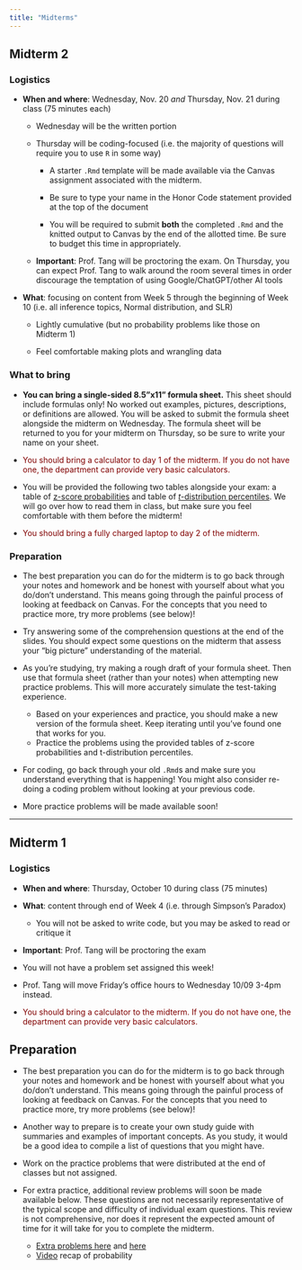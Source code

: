 ```yaml
---
title: "Midterms"
---
```


## Midterm 2 {#midterm1}

### Logistics

-   **When and where**: Wednesday, Nov. 20 *and* Thursday, Nov. 21 during class (75 minutes each)

    -   Wednesday will be the written portion

    -   Thursday will be coding-focused (i.e. the majority of questions will require you to use `R` in some way)

        -   A starter `.Rmd` template will be made available via the Canvas assignment associated with the midterm.

        -   Be sure to type your name in the Honor Code statement provided at the top of the document

        -   You will be required to submit **both** the completed `.Rmd` and the knitted output to Canvas by the end of the allotted time. Be sure to budget this time in appropriately.

    -   **Important**: Prof. Tang will be proctoring the exam. On Thursday, you can expect Prof. Tang to walk around the room several times in order discourage the temptation of using Google/ChatGPT/other AI tools

-   **What**: focusing on content from Week 5 through the beginning of Week 10 (i.e. all inference topics, Normal distribution, and SLR)

    -   Lightly cumulative (but no probability problems like those on Midterm 1)

    -   Feel comfortable making plots and wrangling data

### What to bring

-   **You can bring a single-sided 8.5"x11" formula sheet.** This sheet should include formulas only! No worked out examples, pictures, descriptions, or definitions are allowed. You will be asked to submit the formula sheet alongside the midterm on Wednesday. The formula sheet will be returned to you for your midterm on Thursday, so be sure to write your name on your sheet.

-   ::: {style="color: maroon"}
    You should bring a calculator to day 1 of the midterm. If you do not have one, the department can provide very basic calculators.
    :::

-   You will be provided the following two tables alongside your exam: a table of [z-score probabilities](z_table.pdf) and table of [$t$-distribution percentiles](t_table.pdf). We will go over how to read them in class, but make sure you feel comfortable with them before the midterm!

-   ::: {style="color: maroon"}
    You should bring a fully charged laptop to day 2 of the midterm.
    :::

### Preparation

-   The best preparation you can do for the midterm is to go back through your notes and homework and be honest with yourself about what you do/don't understand. This means going through the painful process of looking at feedback on Canvas. For the concepts that you need to practice more, try more problems (see below)!

-   Try answering some of the comprehension questions at the end of the slides. You should expect some questions on the midterm that assess your "big picture" understanding of the material.

-   As you're studying, try making a rough draft of your formula sheet. Then use that formula sheet (rather than your notes) when attempting new practice problems. This will more accurately simulate the test-taking experience.

    -   Based on your experiences and practice, you should make a new version of the formula sheet. Keep iterating until you've found one that works for you.
    -   Practice the problems using the provided tables of z-score probabilities and t-distribution percentiles.

-   For coding, go back through your old `.Rmd`s and make sure you understand everything that is happening! You might also consider re-doing a coding problem without looking at your previous code.

-   More practice problems will be made available soon!

------------------------------------------------------------------------

## Midterm 1

### Logistics

-   **When and where**: Thursday, October 10 during class (75 minutes)

-   **What**: content through end of Week 4 (i.e. through Simpson's Paradox)

    -   You will not be asked to write code, but you may be asked to read or critique it

-   **Important**: Prof. Tang will be proctoring the exam

-   You will not have a problem set assigned this week!

-   Prof. Tang will move Friday's office hours to Wednesday 10/09 3-4pm instead.

-   ::: {style="color: maroon"}
    You should bring a calculator to the midterm. If you do not have one, the department can provide very basic calculators.
    :::

## Preparation

-   The best preparation you can do for the midterm is to go back through your notes and homework and be honest with yourself about what you do/don't understand. This means going through the painful process of looking at feedback on Canvas. For the concepts that you need to practice more, try more problems (see below)!

-   Another way to prepare is to create your own study guide with summaries and examples of important concepts. As you study, it would be a good idea to compile a list of questions that you might have.

-   Work on the practice problems that were distributed at the end of classes but not assigned.

-   For extra practice, additional review problems will soon be made available below. These questions are not necessarily representative of the typical scope and difficulty of individual exam questions. This review is not comprehensive, nor does it represent the expected amount of time for it will take for you to complete the midterm.

    -   [Extra problems here](midterm1_review_probs.pdf) and [here](midterm1_review_extra.pdf)
    -   [Video](https://drive.explaineverything.com/thecode/NXHHJJN) recap of probability
